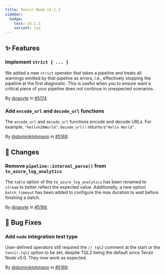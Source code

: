 ```yaml
---
title: Tenzir Node v5.1.3
sidebar:
  badge:
    text: v5.1.3
    variant: tip
---
```


## ✨ Features

### Implement `strict { ... }`

We added a new `strict` operator that takes a pipeline and treats all warnings
emitted by that pipeline as errors, i.e., effectively stopping the pipeline at
the first diagnostic. This is useful when you to ensure want a critical piece of
your pipeline does not continue in unexpected scenarios.

By [@raxyte](https://github.com/raxyte) in [#5174](https://github.com/tenzir/tenzir/pull/5174).

### Add `encode_url` and `decode_url` functions

The `encode_url` and `decode_url` functions encode and decode URLs. For example,
`"Hello%20World".decode_url()` returns `b"Hello World"`.

By [@dominiklohmann](https://github.com/dominiklohmann) in [#5168](https://github.com/tenzir/tenzir/pull/5168).

## 🔄 Changes

### Remove `pipeline::internal_parse()` from `to_azure_log_analytics`

The `table` option of the `to_azure_log_analytics` has been renamed to `stream`
to better reflect the expected value. Additionally, a new option `batch_timeout`
has been added to configure the max duration to wait before finishing a batch.

By [@raxyte](https://github.com/raxyte) in [#5166](https://github.com/tenzir/tenzir/pull/5166).

## 🐛 Bug Fixes

### Add `node` integration test type

User-defined operators still required the `// tql2` comment at the start or the
`tenzir.tql2` option to be set, despite TQL2 being the default since Tenzir Node
v5.0. They now work as expected.

By [@dominiklohmann](https://github.com/dominiklohmann) in [#5169](https://github.com/tenzir/tenzir/pull/5169).
